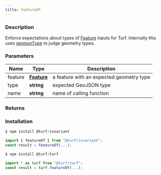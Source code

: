 ```yaml
---
title: featureOf
---
```


    
### Description

Enforce expectations about types of [Feature](https://tools.ietf.org/html/rfc7946#section-3.2) inputs for Turf.
Internally this uses [geojsonType](geojsonType) to judge geometry types.

### Parameters

| Name    | Type                                                           | Description                              |
| ------- | -------------------------------------------------------------- | ---------------------------------------- |
| feature | **[Feature](https://tools.ietf.org/html/rfc7946#section-3.2)** | a feature with an expected geometry type |
| type    | **string**                                                     | expected GeoJSON type                    |
| name    | **string**                                                     | name of calling function                 |

### Returns

### Installation

```javascript
$ npm install @turf/invariant

import { featureOf } from "@turf/invariant";
const result = featureOf(...);
```

```javascript
$ npm install @turf/turf

import * as turf from "@turf/turf";
const result = turf.featureOf(...);
```
